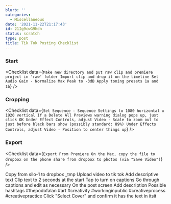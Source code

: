 ```yaml
---
blurb: ''
categories:
  - Miscellaneous
date: '2021-11-22T21:17:43'
id: 21Ig9cwG9hdn
status: scratch
type: post
title: Tik Tok Posting Checklist
---
```



### Start

<Checklist data={`
Make new directory and put raw clip and premiere project in 'raw' folder
Import clip and drop it on the timeline
Set Audio Gain - Normalize Max Peak to -3dB
Apply toning presets 1a and 1b
`} />

### Cropping

<Checklist data={`
Set Sequence - Sequence Settings to 1080 horizontal x 1920 vertical
If a Delete All Previews warning dialog pops up, just click OK
Under Effect Controls, adjust Video - Scale to zoom out to just before black bars show (possibly standard: 89%)
Under Effects Controls, adjust Video - Position to center things up
`} />

### Export 

<Checklist data={`
Export From Premiere
On the Mac, copy the file to dropbox
on the phone share from dropbox to photos (via "Save Video")
`} />



Copy from silo-1 to dropbox _tmp
Upload video to tik tok
Add descriptive text
Clip text to 2 seconds at the start
Tap to turn on captions
Go through captions and edit as necessary
On the post screen
Add description
Possible hashtags #thepodofalan #art #creativity #workinginpublic #creativeprocess #creativepractice
Click "Select Cover" and confirm it has the text in itsit
